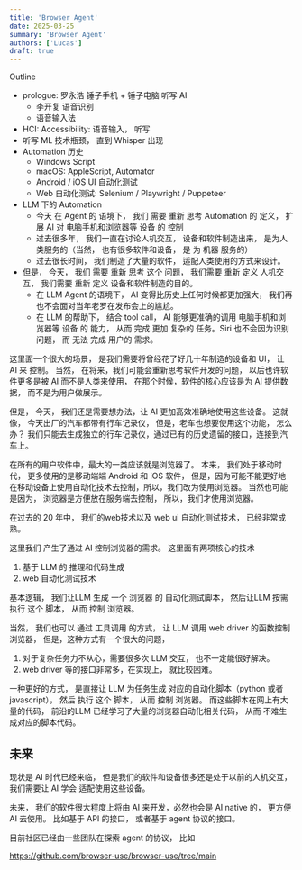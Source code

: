 ```yaml
---
title: 'Browser Agent'
date: 2025-03-25
summary: 'Browser Agent'
authors: ['Lucas']
draft: true
---
```


Outline

- prologue: 罗永浩 锤子手机 + 锤子电脑 听写 AI
  - 李开复 语音识别
  - 语音输入法
- HCI: Accessibility: 语音输入， 听写
- 听写 ML 技术瓶颈， 直到 Whisper 出现
- Automation 历史
  - Windows Script
  - macOS: AppleScript, Automator
  - Android / iOS UI 自动化测试
  - Web 自动化测试: Selenium / Playwright / Puppeteer
- LLM 下的 Automation
  - 今天 在 Agent 的 语境下， 我们 需要 重新 思考 Automation 的 定义， 扩展 AI 对 电脑手机和浏览器等 设备 的 控制
  - 过去很多年， 我们一直在讨论人机交互， 设备和软件制造出来， 是为人类服务的（当然， 也有很多软件和设备， 是 为 机器 服务的）
  - 过去很长时间， 我们制造了大量的软件， 适配人类使用的方式来设计。
- 但是， 今天， 我们 需要 重新 思考 这个 问题， 我们需要 重新 定义 人机交互， 我们需要 重新 定义 设备和软件制造的目的。
  - 在 LLM Agent 的语境下， AI 变得比历史上任何时候都更加强大， 我们再也不会面对当年老罗在发布会上的尴尬。
  - 在 LLM 的帮助下， 结合 tool call， AI 能够更准确的调用 电脑手机和浏览器等 设备 的 能力， 从而 完成 更加 复杂的 任务。Siri 也不会因为识别问题， 而 无法 完成 用户的 需求。

这里面一个很大的场景， 是我们需要将曾经花了好几十年制造的设备和 UI， 让 AI 来 控制。 当然， 在将来，我们可能会重新思考软件开发的问题， 以后也许软件更多是被 AI 而不是人类来使用， 在那个时候，软件的核心应该是为 AI 提供数据， 而不是为用户做展示。

但是， 今天， 我们还是需要想办法，让 AI 更加高效准确地使用这些设备。
这就像， 今天出厂的汽车都带有行车记录仪， 但是，老车也想要使用这个功能， 怎么办？ 我们只能去生成独立的行车记录仪，通过已有的历史遗留的接口，连接到汽车上。

在所有的用户软件中，最大的一类应该就是浏览器了。 本来， 我们处于移动时代， 更多使用的是移动端端 Android 和 iOS 软件， 但是，因为可能不能更好地在移动设备上使用自动化技术去控制，所以，我们改为使用浏览器。 当然也可能是因为， 浏览器是方便放在服务端去控制， 所以，我们才使用浏览器。

在过去的 20 年中， 我们的web技术以及 web ui 自动化测试技术， 已经非常成熟。

这里我们 产生了通过 AI 控制浏览器的需求。 这里面有两项核心的技术

1. 基于 LLM 的 推理和代码生成
2. web 自动化测试技术

基本逻辑， 我们让LLM 生成 一个 浏览器 的 自动化测试脚本， 然后让LLM 按需 执行 这个 脚本， 从而 控制 浏览器。

当然， 我们也可以 通过 工具调用 的方式， 让 LLM 调用 web driver 的函数控制浏览器， 但是，这种方式有一个很大的问题，

1. 对于复杂任务力不从心，需要很多次 LLM 交互， 也不一定能很好解决。
2. web driver 等的接口非常多，在实现上， 就比较困难。

一种更好的方式， 是直接让 LLM 为任务生成 对应的自动化脚本（python 或者 javascript）， 然后 执行 这个 脚本， 从而 控制 浏览器。
而这些脚本在网上有大量的代码， 前沿的LLM 已经学习了大量的浏览器自动化相关代码， 从而 不难生成对应的脚本代码。

## 未来

现状是 AI 时代已经来临， 但是我们的软件和设备很多还是处于以前的人机交互， 我们需要让 AI 学会 适配使用这些设备。

未来， 我们的软件很大程度上将由 AI 来开发，必然也会是 AI native 的， 更方便 AI 去使用。
比如基于 API 的接口， 或者基于 agent 协议的接口。

目前社区已经由一些团队在探索 agent 的协议， 比如

https://github.com/browser-use/browser-use/tree/main
